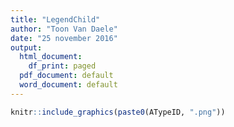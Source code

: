 ```yaml
---
title: "LegendChild"
author: "Toon Van Daele"
date: "25 november 2016"
output:
  html_document:
    df_print: paged
  pdf_document: default
  word_document: default
---
```




```r
knitr::include_graphics(paste0(ATypeID, ".png"))
```

